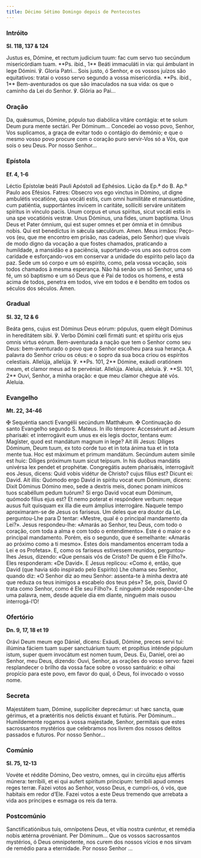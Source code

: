 ```yaml
---
title: Décimo Sétimo Domingo depois de Pentecostes
---
```


### Intróito

**Sl. 118, 137 & 124**

<div class="side-by-side not-content">
  <span>
    Justus es, Dómine, et rectum judicium tuum: fac cum servo tuo secúndum
    misericórdiam tuam. **Ps. ibid., 1** Beáti immaculáti in via: qui ámbulant
    in lege Dómini. ℣. Gloria Patri...
  </span>
  <span>
    Sois justo, ó Senhor, e os vossos juízos são equitativos: tratai o vosso
    servo segundo a vossa misericórdia. **Ps. ibid., 1** Bem-aventurados os que
    são imaculados na sua vida: os que o caminho da Lei do Senhor. ℣. Glória ao
    Pai...
  </span>
</div>

### Oração

<div class="side-by-side not-content">
  <span>
    Da, quǽsumus, Dómine, pópulo tuo diabólica vitáre contágia: et te solum Deum
    pura mente sectári. Per Dóminum...
  </span>
  <span>
    Concedei ao vosso povo, Senhor, Vos suplicamos, a graça de evitar todo o
    contágio do demónio; e que o mesmo vosso povo procure com o coração puro
    servir-Vos só a Vós, que sois o seu Deus. Por nosso Senhor...
  </span>
</div>

### Epístola

**Ef. 4, 1-6**

<div class="side-by-side not-content">
  <span>Léctio Epístolæ beáti Pauli Apóstoli ad Ephésios.</span>
  <span>Lição da Ep.ª do B. Ap.º Paulo aos Efésios.</span>
  <span>
    Fatres: Obsecro vos ego vinctus in Dómino, ut digne ambulétis vocatióne, qua
    vocáti estis, cum omni humilitáte et mansuetúdine, cum patiéntia,
    supportántes ínvicem in caritáte, sollíciti serváre unitátem spíritus in
    vínculo pacis. Unum corpus et unus spíritus, sicut vocáti estis in una spe
    vocatiónis vestræ. Unus Dóminus, una fides, unum baptísma. Unus Deus et
    Pater ómnium, qui est super omnes et per ómnia et in ómnibus nobis. Qui est
    benedíctus in sǽcula sæculórum. Amen.
  </span>
  <span>
    Meus irmãos: Peço-vos (eu, que me encontro em prisão, nas cadeias, pelo
    Senhor) que vivais de modo digno da vocação a que fostes chamados,
    praticando a humildade, a mansidão e a paciência, suportando-vos uns aos
    outros com caridade e esforçando-vos em conservar a unidade do espírito pelo
    laço da paz. Sede um só corpo e um só espírito, como, pela vossa vocação,
    sois todos chamados à mesma esperança. Não há senão um só Senhor, uma só fé,
    um só baptismo e um só Deus que é Pai de todos os homens, e está acima de
    todos, penetra em todos, vive em todos e é bendito em todos os séculos dos
    séculos. Amen.
  </span>
</div>

### Gradual

**Sl. 32, 12 & 6**

<div class="side-by-side not-content">
  <span>
    Beáta gens, cujus est Dóminus Deus eórum: pópulus, quem elégit Dóminus in
    hereditátem sibi. ℣. Verbo Dómini cœli firmáti sunt: et spíritu oris ejus
    omnis virtus eórum.
  </span>
  <span>
    Bem-aventurada a nação que tem o Senhor como seu Deus: bem-aventurado o povo
    que o Senhor escolheu para sua herança. A palavra do Senhor criou os céus: e
    o sopro da sua boca criou os espíritos celestiais.
  </span>
  <span>
    Allelúja, allelúja. ℣. **Ps. 101, 2** Dómine, exáudi oratiónem meam, et
    clamor meus ad te pervéniat. Allelúja.
  </span>
  <span>
    Aleluia, aleluia. ℣. **Sl. 101, 2** Ouvi, Senhor, a minha oração: e que meu
    clamor chegue até vós. Aleluia.
  </span>
</div>

### Evangelho

**Mt. 22, 34-46**

<div class="side-by-side not-content">
  <span>
    <span class="text-red-500">✠</span> Sequéntia sancti Evangélii secúndum
    Matthǽum.
  </span>
  <span>
    <span class="text-red-500">✠</span> Continuação do santo Evangelho segundo
    S. Mateus.
  </span>
  <span>
    In illo témpore: Accessérunt ad Jesum pharisǽi: et interrogávit eum unus ex
    eis legis doctor, tentans eum: Magíster, quod est mandátum magnum in lege?
    Ait illi Jesus: Díliges Dóminum, Deum tuum, ex toto corde tuo et in tota
    ánima tua et in tota mente tua. Hoc est máximum et primum mandátum. Secúndum
    autem símile est huic: Díliges próximum tuum sicut teípsum. In his duóbus
    mandátis univérsa lex pendet et prophétæ. Congregátis autem pharisǽis,
    interrogávit eos Jesus, dicens: Quid vobis vidétur de Christo? cujus fílius
    est? Dicunt ei: David. Ait illis: Quómodo ergo David in spíritu vocat eum
    Dóminum, dicens: Dixit Dóminus Dómino meo, sede a dextris meis, donec ponam
    inimícos tuos scabéllum pedum tuórum? Si ergo David vocat eum Dóminum,
    quómodo fílius ejus est? Et nemo poterat ei respóndere verbum: neque ausus
    fuit quisquam ex illa die eum ámplius interrogáre.
  </span>
  <span>
    Naquele tempo aproximaram-se de Jesus os fariseus. Um deles que era doutor
    da Lei, perguntou-Lhe para D tentar: «Mestre, qual é o principal mandamento
    da Lei?». Jesus respondeu-lhe: «Amarás ao Senhor, teu Deus, com todo o
    coração, com toda a alma e com todo o entendimento». Este é o maior e o
    principal mandamento. Porém, eis o segundo, que é semelhante: «Amarás ao
    próximo como a ti mesmo». Estes dois mandamentos encerram toda a Lei e os
    Profetas». E, como os fariseus estivessem reunidos, perguntou-lhes Jesus,
    dizendo: «Que pensais vós de Cristo? De quem é Ele Filho?». Eles
    responderam: «De David». E Jesus replicou: «Como é, então, que David (que
    havia sido inspirado pelo Espírito) Lhe chama seu Senhor, quando diz: «O
    Senhor diz ao meu Senhor: assenta-te à minha dextra até que reduza os teus
    inimigos a escabelo dos teus pés»? Se, pois, David O trata como Senhor, como
    é Ele seu Filho?». E ninguém pôde responder-Lhe uma palavra, nem, desde
    aquele dia em diante, ninguém mais ousou interrogá-l’O!
  </span>
</div>

### Ofertório

**Dn. 9, 17, 18 et 19**

<div class="side-by-side not-content">
  <span>
    Orávi Deum meum ego Dániel, dicens: Exáudi, Dómine, preces servi tui:
    illúmina fáciem tuam super sanctuárium tuum: et propítius inténde pópulum
    istum, super quem invocátum est nomen tuum, Deus.
  </span>
  <span>
    Eu, Daniel, orei ao Senhor, meu Deus, dizendo: Ouvi, Senhor, as orações do
    vosso servo: fazei resplandecer o brilho da vossa face sobre o vosso
    santuário: e olhai propício para este povo, em favor do qual, ó Deus, foi
    invocado o vosso nome.
  </span>
</div>

### Secreta

<div class="side-by-side not-content">
  <span>
    Majestátem tuam, Dómine, supplíciter deprecámur: ut hæc sancta, quæ gérimus,
    et a prætéritis nos delictis éxuant et futúris. Per Dóminum...
  </span>
  <span>
    Humildemente rogamos à vossa majestade, Senhor, permitais que estes
    sacrossantos mystérios que celebramos nos livrem dos nossos delitos passados
    e futuros. Por nosso Senhor...
  </span>
</div>

### Comúnio

**Sl. 75, 12-13**

<div class="side-by-side not-content">
  <span>
    Vovéte et réddite Dómino, Deo vestro, omnes, qui in circúitu ejus affértis
    múnera: terríbili, et ei qui aufert spíritum príncipum: terríbili apud omnes
    reges terræ.
  </span>
  <span>
    Fazei votos ao Senhor, vosso Deus, e cumpri-os, ó vós, que habitais em redor
    d’Ele. Fazei votos a este Deus tremendo que arrebata a vida aos príncipes e
    esmaga os reis da terra.
  </span>
</div>

### Postcomúnio

<div class="side-by-side not-content">
  <span>
    Sanctificatiónibus tuis, omnípotens Deus, et vítia nostra curéntur, et
    remédia nobis ætérna provéniant. Per Dóminum...
  </span>
  <span>
    Que os vossos sacrossantos mystérios, ó Deus omnipotente, nos curem dos
    nossos vícios e nos sirvam de remédio para a eternidade. Por nosso Senhor
    ...
  </span>
</div>
